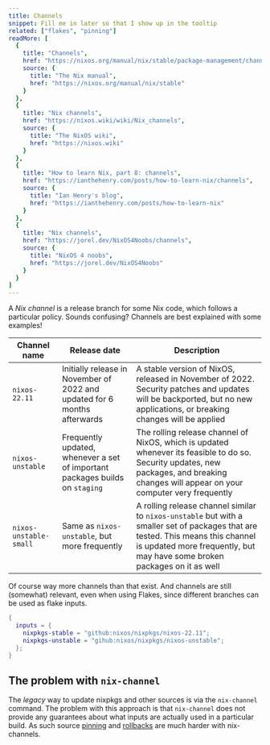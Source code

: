 ```yaml
---
title: Channels
snippet: Fill me in later so that I show up in the tooltip
related: ["flakes", "pinning"]
readMore: [
  {
    title: "Channels",
    href: "https://nixos.org/manual/nix/stable/package-management/channels",
    source: {
      title: "The Nix manual",
      href: "https://nixos.org/manual/nix/stable"
    }
  },
  {
    title: "Nix channels",
    href: "https://nixos.wiki/wiki/Nix_channels",
    source: {
      title: "The NixOS wiki",
      href: "https://nixos.wiki"
    }
  },
  {
    title: "How to learn Nix, part 8: channels",
    href: "https://ianthehenry.com/posts/how-to-learn-nix/channels",
    source: {
      title: "Ian Henry's blog",
      href: "https://ianthehenry.com/posts/how-to-learn-nix"
    }
  },
  {
    title: "Nix channels",
    href: "https://jorel.dev/NixOS4Noobs/channels",
    source: {
      title: "NixOS 4 noobs",
      href: "https://jorel.dev/NixOS4Noobs"
    }
  }
]
---
```


A *Nix channel* is a release branch for some Nix code, which follows a particular policy.
Sounds confusing?
Channels are best explained with some examples!

| Channel name           | Release date                                                                 | Description                                                                                                                                                                                                    |
|------------------------|------------------------------------------------------------------------------|----------------------------------------------------------------------------------------------------------------------------------------------------------------------------------------------------------------|
| `nixos-22.11`          | Initially release in November of 2022 and updated for 6 months afterwards    | A stable version of NixOS, released in November of 2022.  Security patches and updates will be backported, but no new applications, or breaking changes will be applied                                        |
| `nixos-unstable`       | Frequently updated, whenever a set of important packages builds on `staging` | The rolling release channel of NixOS, which is updated whenever its feasible to do so.  Security updates, new packages, and breaking changes will appear on your computer very frequently                      |
| `nixos-unstable-small` | Same as `nixos-unstable`, but more frequently                                | A rolling release channel similar to `nixos-unstable` but with a smaller set of packages that are tested.  This means this channel is updated more frequently, but may have some broken packages on it as well |

Of course way more channels than that exist.
And channels are still (somewhat) relevant, even when using Flakes, since different branches can be used as flake inputs.

```nix
{
  inputs = {
    nixpkgs-stable = "github:nixos/nixpkgs/nixos-22.11";
    nixpkgs-unstable = "gihub:nixos/nixpkgs/nixos-unstable";
  };
}
```

## The problem with `nix-channel`

The _legacy_ way to update nixpkgs and other sources is via the `nix-channel` command.
The problem with this approach is that `nix-channel` does not provide any guarantees about what inputs are actually used in a particular build.
As such source [pinning](/concepts/pinning) and [rollbacks](/concepts/rollback) are much harder with nix-channels.
